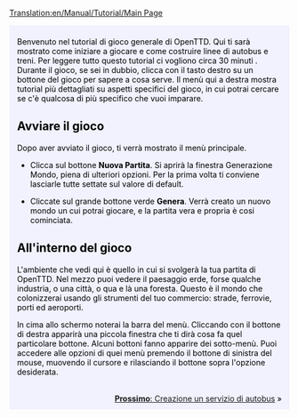 [[Translation:en/Manual/Tutorial/Main Page]]
{{it/Traduzione|en/Manual/Tutorial/Main Page|15}}

{{en/Tabs|5|1
|it/Manual/Tutorial/Tutorial|1. Inizio<!--
-->|it/Manual/Tutorial/Autobus|2. Autobus<!--
-->|it/Manual/Tutorial/Treni|3. Treni<!--
-->|it/Manual/Tutorial/Aeroplani|4. Aeroplani<!--
-->|it/Tutorial/Conclusione|5. Conclusione}}
<div style="padding:.5em 1em 1em 1em; border-top:none; background-color:#f1f2fe; color:#000;">
{{it/Manual/Tutorial/Tutorial}}
Benvenuto nel tutorial di gioco generale di OpenTTD. Qui ti sarà mostrato come iniziare a giocare e come costruire linee di autobus e treni.  Per leggere tutto questo tutorial ci vogliono circa 30 minuti . Durante il gioco, se sei in dubbio, clicca con il tasto destro su un bottone del gioco per sapere a cosa serve.  Il menù qui a destra mostra tutorial più dettagliati su aspetti specifici del gioco, in cui potrai cercare se c'è qualcosa di più specifico che vuoi imparare.
==Avviare il gioco==
{{en/Phototable|[[File:en/MenuPrincipale s.png|Main menu]]|Menù principale di OpenTTD|center}}
Dopo aver avviato il gioco, ti verrà mostrato il menù principale.


*Clicca sul bottone  '''Nuova Partita'''. Si aprirà la finestra Generazione Mondo, piena di ulteriori opzioni.  Per la prima volta ti conviene lasciarle tutte settate sul valore di default.
{{en/Phototable|[[File:it/Manual/Tutorial/GenerazioneMondo s.png|World Generation dialog]]|La finestra Generazione Mondo.  Le quattro immagini nella parte superiore ti consentono di cambiare il clima. Lasceremo le impostazioni di default per questa introduzione.|center}}

*Cliccate sul grande bottone verde '''Genera'''. Verrà creato un nuovo mondo un cui potrai giocare, e la partita vera e propria è cosi cominciata.

==All'interno del gioco==
{{en/Phototable|[[File:en/Manual/Tutorial/Aftergamestart.png|after the start]]|Una partita appena cominciata.|right}}
L'ambiente che vedi qui è quello in cui si svolgerà la tua partita di OpenTTD. Nel mezzo puoi vedere il paesaggio erde, forse qualche industria, o una città, o qua e là una foresta.  Questo è il mondo che colonizzerai usando gli strumenti del tuo commercio: strade, ferrovie, porti ed aeroporti.

In cima allo schermo noterai la barra del menù. Cliccando con il bottone di destra apparirà una piccola finestra che ti dirà cosa fa quel particolare bottone. Alcuni bottoni fanno apparire dei sotto-menù. Puoi accedere alle opzioni di quei menù premendo il bottone di sinistra del mouse, muovendo il cursore e rilasciando il bottone sopra l'opzione desiderata.

<br style="clear:both;">
<span style="float: right">[[en/Tutorial/Autobus|'''Prossimo''': Creazione un servizio di autobus]] &raquo;</span>
</div>
